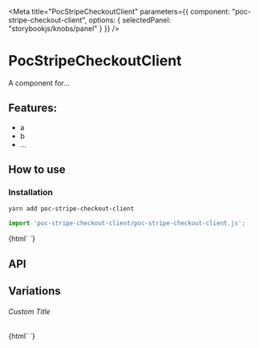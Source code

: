 

<Meta 
  title="PocStripeCheckoutClient"
  parameters={{
    component: "poc-stripe-checkout-client",
    options: { selectedPanel: "storybookjs/knobs/panel" }
  }}
/>

# PocStripeCheckoutClient

A component for...

## Features:

- a
- b
- ...

## How to use

### Installation

```bash
yarn add poc-stripe-checkout-client
```

```js
import 'poc-stripe-checkout-client/poc-stripe-checkout-client.js';
```

<Preview withToolbar>
  <Story name="Simple">
    {html`
      <poc-stripe-checkout-client></poc-stripe-checkout-client>
    `}
  </Story>
</Preview>

## API

<Props of="poc-stripe-checkout-client" />

## Variations

###### Custom Title

<Story name="Custom Title">
  {html`
    <poc-stripe-checkout-client .title=${'Hello World'}></poc-stripe-checkout-client>
  `}
</Story>

